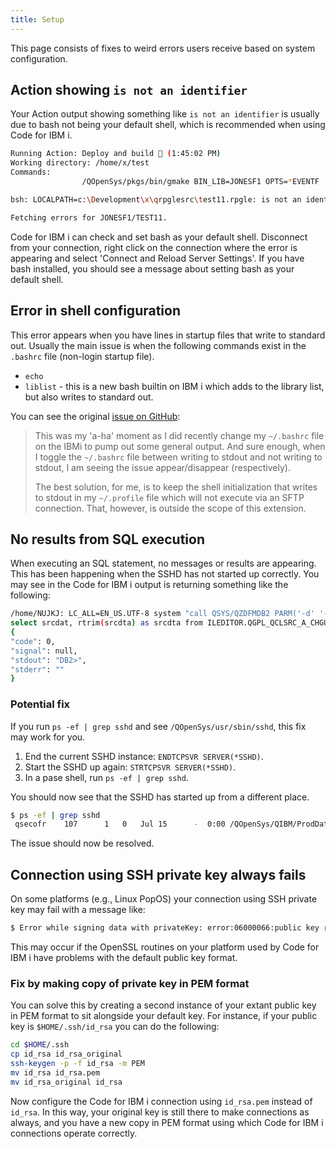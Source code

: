 ```yaml
---
title: Setup 
---
```



This page consists of fixes to weird errors users receive based on system configuration.

## Action showing `is not an identifier`

Your Action output showing something like `is not an identifier` is usually due to bash not being your default shell, which is recommended when using Code for IBM i.

```bash title="Terminal"
Running Action: Deploy and build 🔨 (1:45:02 PM)
Working directory: /home/x/test
Commands:
                /QOpenSys/pkgs/bin/gmake BIN_LIB=JONESF1 OPTS=*EVENTF

bsh: LOCALPATH=c:\Development\x\qrpglesrc\test11.rpgle: is not an identifier

Fetching errors for JONESF1/TEST11.
```

Code for IBM i can check and set bash as your default shell. Disconnect from your connection, right click on the connection where the error is appearing and select 'Connect and Reload Server Settings'. If you have bash installed, you should see a message about setting bash as your default shell.

## Error in shell configuration

This error appears when you have lines in startup files that write to standard out. Usually the main issue is when the following commands exist in the `.bashrc` file (non-login startup file).

* `echo`
* `liblist` - this is a new bash builtin on IBM i which adds to the library list, but also writes to standard out.

You can see the original [issue on GitHub](https://github.com/codefori/vscode-ibmi/issues/325)<Icon name="github" class="icon-inline" />:

> This was my 'a-ha' moment as I did recently change my `~/.bashrc` file on the IBMi to pump out some general output. And sure enough, when I toggle the `~/.bashrc` file between writing to stdout and not writing to stdout, I am seeing the issue appear/disappear (respectively).
>
> The best solution, for me, is to keep the shell initialization that writes to stdout in my `~/.profile` file which will not execute via an SFTP connection. That, however, is outside the scope of this extension.

## No results from SQL execution

When executing an SQL statement, no messages or results are appearing. This has been happening when the SSHD has not started up correctly. You may see in the Code for IBM i output is returning something like the following:

```bash title="Terminal"
/home/NUJKJ: LC_ALL=EN_US.UTF-8 system "call QSYS/QZDFMDB2 PARM('-d' '-i' '-t')"
select srcdat, rtrim(srcdta) as srcdta from ILEDITOR.QGPL_QCLSRC_A_CHGUSR_C
{
"code": 0,
"signal": null,
"stdout": "DB2>",
"stderr": ""
}
```

### Potential fix

If you run `ps -ef | grep sshd` and see `/QOpenSys/usr/sbin/sshd`, this fix may work for you.

1. End the current SSHD instance: `ENDTCPSVR SERVER(*SSHD)`.
2. Start the SSHD up again: `STRTCPSVR SERVER(*SSHD)`.
3. In a pase shell, run `ps -ef | grep sshd`.

You should now see that the SSHD has started up from a different place.

```bash title="Terminal"
$ ps -ef | grep sshd
 qsecofr    107      1   0   Jul 15      -  0:00 /QOpenSys/QIBM/ProdData/SC1/OpenSSH/sbin/sshd
```

The issue should now be resolved.

## Connection using SSH private key always fails 

On some platforms (e.g., Linux PopOS) your connection using SSH private key may fail with a message like:
```bash title="Terminal"
$ Error while signing data with privateKey: error:06000066:public key routines:OPENSSL_internal:DECODE_ERROR
```
This may occur if the OpenSSL routines on your platform used by Code for IBM i have problems with the default public key format.

### Fix by making copy of private key in PEM format

You can solve this by creating a second instance of your extant public key in PEM format to sit alongside your default key. For instance, if your public key is `$HOME/.ssh/id_rsa` you can do the following:
```bash title="Terminal"
cd $HOME/.ssh
cp id_rsa id_rsa_original
ssh-keygen -p -f id_rsa -m PEM
mv id_rsa id_rsa.pem
mv id_rsa_original id_rsa
```
Now configure the Code for IBM i connection using `id_rsa.pem` instead of `id_rsa`. In this way, your original key is still there to make connections as always, and you have a new copy in PEM format using which Code for IBM i connections operate correctly.

